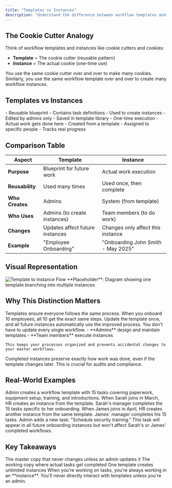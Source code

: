 ```yaml
---
title: "Templates vs Instances"
description: "Understand the difference between workflow templates and workflow instances"
---
```


## The Cookie Cutter Analogy

Think of workflow templates and instances like cookie cutters and cookies:

- **Template** = The cookie cutter (reusable pattern)
- **Instance** = The actual cookie (one-time use)

You use the same cookie cutter over and over to make many cookies. Similarly, you use the same workflow template over and over to create many workflow instances.

## Templates vs Instances

<CardGroup cols={2}>
  <Card title="Workflow Template" icon="cookie">
    - Reusable blueprint
    - Contains task definitions
    - Used to create instances
    - Edited by admins only
    - Saved in template library
  </Card>

  <Card title="Workflow Instance" icon="list-check">
    - One-time execution
    - Actual work gets done here
    - Created from a template
    - Assigned to specific people
    - Tracks real progress
  </Card>
</CardGroup>

## Comparison Table

| Aspect | Template | Instance |
|--------|----------|----------|
| **Purpose** | Blueprint for future work | Actual work execution |
| **Reusability** | Used many times | Used once, then complete |
| **Who Creates** | Admins | System (from template) |
| **Who Uses** | Admins (to create instances) | Team members (to do work) |
| **Changes** | Updates affect future instances | Changes only affect this instance |
| **Example** | "Employee Onboarding" | "Onboarding John Smith - May 2025" |

## Visual Representation

<Frame>
  <img src="/images/workflows/template-instance-diagram.png" alt="Template to Instance Flow" />
</Frame>

<Note>
**Placeholder**: Diagram showing one template branching into multiple instances
</Note>

## Why This Distinction Matters

<AccordionGroup>
  <Accordion title="Consistency Across Your Team">
    Templates ensure everyone follows the same process. When you onboard 10 employees, all 10 get the exact same steps.
  </Accordion>

  <Accordion title="Easy Updates">
    Update the template once, and all future instances automatically use the improved process. You don't have to update every single workflow.
  </Accordion>

  <Accordion title="Clear Separation of Roles">
    - **Admins** design and maintain templates
    - **Team members** execute instances

    This keeps your processes organized and prevents accidental changes to your master workflows.
  </Accordion>

  <Accordion title="Historical Record">
    Completed instances preserve exactly how work was done, even if the template changes later. This is crucial for audits and compliance.
  </Accordion>
</AccordionGroup>

## Real-World Examples

<Steps>
  <Step title="Template: Employee Onboarding">
    Admin creates a workflow template with 15 tasks covering paperwork, equipment setup, training, and introductions.
  </Step>

  <Step title="Instance: Onboarding Sarah Chen">
    When Sarah joins in March, HR creates an instance from the template. Sarah's manager completes the 15 tasks specific to her onboarding.
  </Step>

  <Step title="Instance: Onboarding James Rodriguez">
    When James joins in April, HR creates another instance from the same template. James' manager completes his 15 tasks.
  </Step>

  <Step title="Template Updated">
    Admin adds a new task: "Schedule security training." This task will appear in all future onboarding instances but won't affect Sarah's or James' completed workflows.
  </Step>
</Steps>

## Key Takeaways

<CardGroup cols={3}>
  <Card title="Templates" icon="stamp">
    The master copy that never changes unless an admin updates it
  </Card>

  <Card title="Instances" icon="clipboard-list">
    The working copy where actual tasks get completed
  </Card>

  <Card title="Relationship" icon="arrows-split-up-and-left">
    One template creates unlimited instances
  </Card>
</CardGroup>

<Tip>
When you're working on tasks, you're always working in an **instance**. You'll never directly interact with templates unless you're an admin.
</Tip>
